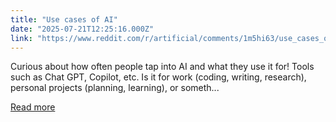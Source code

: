 ```yaml
---
title: "Use cases of AI"
date: "2025-07-21T12:25:16.000Z"
link: "https://www.reddit.com/r/artificial/comments/1m5hi63/use_cases_of_ai/"
---
```


Curious about how often people tap into AI and what they use it for! Tools such as Chat GPT, Copilot, etc. Is it for work (coding, writing, research), personal projects (planning, learning), or someth...

[Read more](https://www.reddit.com/r/artificial/comments/1m5hi63/use_cases_of_ai/)

